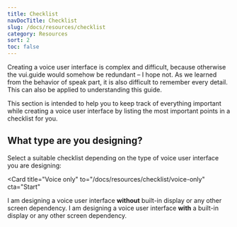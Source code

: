 ```yaml
---
title: Checklist
navDocTitle: Checklist
slug: /docs/resources/checklist
category: Resources
sort: 2
toc: false
---
```


Creating a voice user interface is complex and difficult, because otherwise the vui.guide would somehow be redundant – I hope not. As we learned from the <Link to="/docs/behaviour/behaviour-of-speak#do-what-humans-already-do/">behavior of speak</Link> part, it is also difficult to remember every detail. This can also be applied to understanding this guide.

This section is intended to help you to keep track of everything important while creating a voice user interface by listing the most important points in a checklist for you.

## What type are you designing?

Select a suitable checklist depending on the type of voice user interface you are designing:

<Card
  title="Voice only"
  to="/docs/resources/checklist/voice-only"
  cta="Start"
>
  I am designing a voice user interface <strong>without</strong> built-in display or any other
  screen dependency.
</Card>
<Card title="Voice user interface" to="/docs/resources/checklist/vui" cta="Start">
  I am designing a voice user interface  <strong>with</strong> a built-in display or any other
  screen dependency.
</Card>
